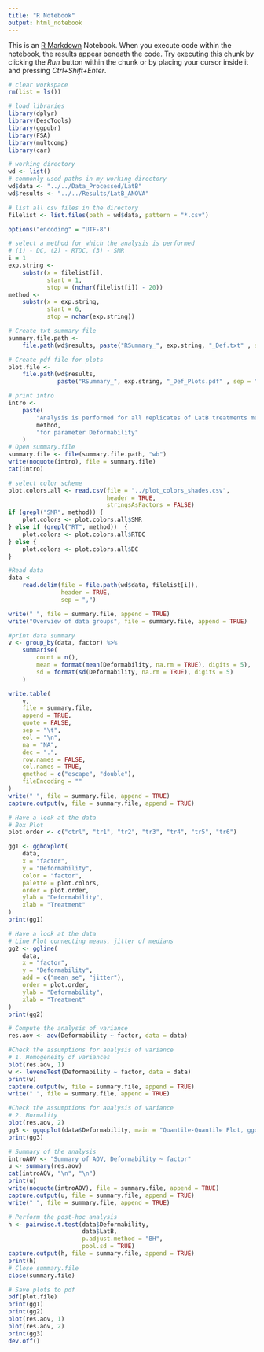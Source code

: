 ---
title: "R Notebook"
output: html_notebook
---

This is an [R Markdown](http://rmarkdown.rstudio.com) Notebook. When you execute code within the notebook, the results appear beneath the code.
Try executing this chunk by clicking the *Run* button within the chunk or by placing your cursor inside it and pressing *Ctrl+Shift+Enter*.

```{r}
# clear workspace
rm(list = ls())

# load libraries
library(dplyr)
library(DescTools)
library(ggpubr)
library(FSA)
library(multcomp)
library(car)

# working directory
wd <- list()
# commonly used paths in my working directory
wd$data <- "../../Data_Processed/LatB"
wd$results <- "../../Results/LatB_ANOVA"

# list all csv files in the directory
filelist <- list.files(path = wd$data, pattern = "*.csv")

options("encoding" = "UTF-8")
```

```{r}
# select a method for which the analysis is performed
# (1) - DC, (2) - RTDC, (3) - SMR
i = 1
exp.string <-
    substr(x = filelist[i],
           start = 1,
           stop = (nchar(filelist[i]) - 20))
method <-
    substr(x = exp.string,
           start = 6,
           stop = nchar(exp.string))

# Create txt summary file
summary.file.path <-
    file.path(wd$results, paste("RSummary_", exp.string, "_Def.txt" , sep = ""))

# Create pdf file for plots
plot.file <-
    file.path(wd$results,
              paste("RSummary_", exp.string, "_Def_Plots.pdf" , sep = ""))

# print intro
intro <-
    paste(
        "Analysis is performed for all replicates of LatB treatments measured with",
        method,
        "for parameter Deformability"
    )
# Open summary.file
summary.file <- file(summary.file.path, "wb")
write(noquote(intro), file = summary.file)
cat(intro)

# select color scheme
plot.colors.all <- read.csv(file = "../plot_colors_shades.csv",
                            header = TRUE,
                            stringsAsFactors = FALSE)
if (grepl("SMR", method)) {
    plot.colors <- plot.colors.all$SMR
} else if (grepl("RT", method))  {
    plot.colors <- plot.colors.all$RTDC
} else {
    plot.colors <- plot.colors.all$DC
}
```

```{r}
#Read data
data <-
    read.delim(file = file.path(wd$data, filelist[i]),
               header = TRUE,
               sep = ",")

write(" ", file = summary.file, append = TRUE)
write("Overview of data groups", file = summary.file, append = TRUE)

#print data summary
v <- group_by(data, factor) %>%
    summarise(
        count = n(),
        mean = format(mean(Deformability, na.rm = TRUE), digits = 5),
        sd = format(sd(Deformability, na.rm = TRUE), digits = 5)
    )

write.table(
    v,
    file = summary.file,
    append = TRUE,
    quote = FALSE,
    sep = "\t",
    eol = "\n",
    na = "NA",
    dec = ".",
    row.names = FALSE,
    col.names = TRUE,
    qmethod = c("escape", "double"),
    fileEncoding = ""
)
write(" ", file = summary.file, append = TRUE)
capture.output(v, file = summary.file, append = TRUE)
```


```{r}
# Have a look at the data
# Box Plot
plot.order <- c("ctrl", "tr1", "tr2", "tr3", "tr4", "tr5", "tr6")

gg1 <- ggboxplot(
    data,
    x = "factor",
    y = "Deformability",
    color = "factor",
    palette = plot.colors,
    order = plot.order,
    ylab = "Deformability",
    xlab = "Treatment"
)
print(gg1)
```

```{r}
# Have a look at the data
# Line Plot connecting means, jitter of medians
gg2 <- ggline(
    data,
    x = "factor",
    y = "Deformability",
    add = c("mean_se", "jitter"),
    order = plot.order,
    ylab = "Deformability",
    xlab = "Treatment"
)
print(gg2)
```

```{r}
# Compute the analysis of variance
res.aov <- aov(Deformability ~ factor, data = data)

#Check the assumptions for analysis of variance
# 1. Homogeneity of variances
plot(res.aov, 1)
w <- leveneTest(Deformability ~ factor, data = data)
print(w)
capture.output(w, file = summary.file, append = TRUE)
write(" ", file = summary.file, append = TRUE)
```

```{r}
#Check the assumptions for analysis of variance
# 2. Normality
plot(res.aov, 2)
gg3 <- ggqqplot(data$Deformability, main = "Quantile-Quantile Plot, ggqqplot")
print(gg3)
```

```{r}
# Summary of the analysis
introAOV <- "Summary of AOV, Deformability ~ factor"
u <- summary(res.aov)
cat(introAOV, "\n", "\n")
print(u)
write(noquote(introAOV), file = summary.file, append = TRUE)
capture.output(u, file = summary.file, append = TRUE)
write(" ", file = summary.file, append = TRUE)
```

```{r}
# Perform the post-hoc analysis
h <- pairwise.t.test(data$Deformability,
                     data$LatB,
                     p.adjust.method = "BH",
                     pool.sd = TRUE)
capture.output(h, file = summary.file, append = TRUE)
print(h)
# Close summary.file
close(summary.file)
```

```{r}
# Save plots to pdf
pdf(plot.file)
print(gg1)
print(gg2)
plot(res.aov, 1)
plot(res.aov, 2)
print(gg3)
dev.off()
```
